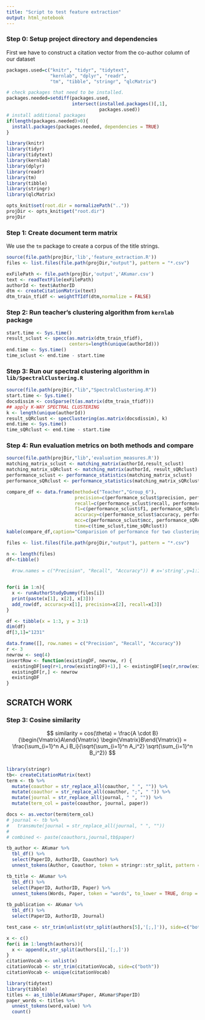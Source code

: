 ```yaml
---
title: "Script to test feature extraction"
output: html_notebook
---
```


### Step 0: Setup project directory and dependencies
First we have to construct a citation vector from the co-author column of our dataset
```r
packages.used=c("knitr", "tidyr", "tidytext",
                "kernlab", "dplyr", "readr",
                "tm", "tibble", "stringr", "qlcMatrix")

# check packages that need to be installed.
packages.needed=setdiff(packages.used, 
                        intersect(installed.packages()[,1], 
                                  packages.used))
# install additional packages
if(length(packages.needed)>0){
  install.packages(packages.needed, dependencies = TRUE)
}

library(knitr)
library(tidyr)
library(tidytext)
library(kernlab)
library(dplyr)
library(readr)
library(tm)
library(tibble)
library(stringr)
library(qlcMatrix)

opts_knit$set(root.dir = normalizePath(".."))
projDir <- opts_knit$get("root.dir")
projDir
```

### Step 1: Create document term matrix
We use the `tm` package to create a corpus of the title strings.
```r
source(file.path(projDir,'lib','feature_extraction.R'))
files <- list.files(file.path(projDir,"output"), pattern = "*.csv")

exFilePath <- file.path(projDir,'output','AKumar.csv')
text <- readTextFile(exFilePath)
authorId <- text$AuthorID
dtm <- createCitationMatrix(text)
dtm_train_tfidf <- weightTfIdf(dtm,normalize = FALSE)
```

### Step 2: Run teacher's clustering algorithm from `kernlab` package
```r
start.time <- Sys.time()
result_sclust <- specc(as.matrix(dtm_train_tfidf), 
                       centers=length(unique(authorId)))
end.time <- Sys.time()
time_sclust <- end.time - start.time
```

### Step 3: Run our spectral clustering algorithm in `lib/SpectralClustering.R`
```r
source(file.path(projDir,"lib","SpectralClustering.R"))
start.time <- Sys.time()
docsdissim <- cosSparse(t(as.matrix(dtm_train_tfidf)))
## apply K-WAY SPECTRAL CLUSTERING
k <- length(unique(authorId))
result_sQRclust <- specClustering(as.matrix(docsdissim), k)
end.time <- Sys.time()
time_sQRclust <- end.time - start.time
```

### Step 4: Run evaluation metrics on both methods and compare
```r
source(file.path(projDir,"lib",'evaluation_measures.R'))
matching_matrix_sclust <- matching_matrix(authorId,result_sclust)
matching_matrix_sQRclust <- matching_matrix(authorId, result_sQRclust)
performance_sclust <- performance_statistics(matching_matrix_sclust)
performance_sQRclust <- performance_statistics(matching_matrix_sQRclust)
```

```r
compare_df <- data.frame(method=c("Teacher","Group_6"),
                         precision=c(performance_sclust$precision, performance_sQRclust$precision),
                         recall=c(performance_sclust$recall, performance_sQRclust$recall),
                         f1=c(performance_sclust$f1, performance_sQRclust$f1),
                         accuracy=c(performance_sclust$accuracy, performance_sQRclust$accuracy),
                         mcc=c(performance_sclust$mcc, performance_sQRclust$mcc),
                         time=c(time_sclust,time_sQRclust))
kable(compare_df,caption="Comparision of performance for two clustering methods",digits = 2)
```

```r
files <- list.files(file.path(projDir,"output"), pattern = "*.csv")

n <- length(files)
df<-tibble()
  
  #row.names = c("Precision", "Recall", "Accuracy")) # x='string',y=1:10,z='string'


for(i in 1:n){
  x <- runAuthorStudyDummy(files[i])
  print(paste(x[1], x[2], x[3]))
  add_row(df, accuracy=x[1], precision=x[2], recall=x[3])
}


```

```r
df <- tibble(x = 1:3, y = 3:1)
dim(df)
df[3,1]="1231"

```


```r

data.frame([], row.names = c("Precision", "Recall", "Accuracy"))
r <- 3
newrow <- seq(4)
insertRow <- function(existingDF, newrow, r) {
  existingDF[seq(r+1,nrow(existingDF)+1),] <- existingDF[seq(r,nrow(existingDF)),]
  existingDF[r,] <- newrow
  existingDF
}

```


SCRATCH WORK
-----------------------------------------------------------------------------------------------------------------------
### Step 3: Cosine similarity
$$
similarity = cos(\theta) = \frac{A \cdot B}{\begin{Vmatrix}A\end{Vmatrix} \begin{Vmatrix}B\end{Vmatrix}} = \frac{\sum_{i=1}^n A_i B_i}{\sqrt{\sum_{i=1}^n A_i^2} \sqrt{\sum_{i=1}^n B_i^2}}
$$
```r

```


```r
library(stringr)
tb<- createCitationMatrix(text)
term <- tb %>%
  mutate(coauthor = str_replace_all(coauthor, " ", "")) %>%
  mutate(coauthor = str_replace_all(coauthor, ";", " ")) %>%
  mutate(journal = str_replace_all(journal, " ", "")) %>%
  mutate(term_col = paste(coauthor, journal, paper))

docs <- as.vector(term$term_col)
# journal <- tb %>%
#   transmute(journal = str_replace_all(journal, " ", ""))
# 
# combined <- paste(coauthors,journal,tb$paper)

```


```r

tb_author <- AKumar %>%
  tbl_df() %>%
  select(PaperID, AuthorID, Coauthor) %>%
  unnest_tokens(Author, Coauthor, token = stringr::str_split, pattern = '[;,]')

tb_title <- AKumar %>%
  tbl_df() %>%
  select(PaperID, AuthorID, Paper) %>%
  unnest_tokens(Words, Paper, token = "words", to_lower = TRUE, drop = TRUE)
  
tb_publication <- AKumar %>%
  tbl_df() %>%
  select(PaperID, AuthorID, Journal)

```


```r
test_case <- str_trim(unlist(str_split(authors[5],'[;,]')), side=c("both"))

x <- c()
for(i in 1:length(authors)){
  x <- append(x,str_split(authors[i],'[;,]'))
}
citationVocab <- unlist(x)
citationVocab <- str_trim(citationVocab, side=c("both"))
citationVocab <- unique(citationVocab)
```


```r
library(tidytext)
library(tibble)
titles <- as_tibble(AKumar$Paper, AKumar$PaperID)
paper_words <- titles %>%
  unnest_tokens(word,value) %>%
  count()

```
